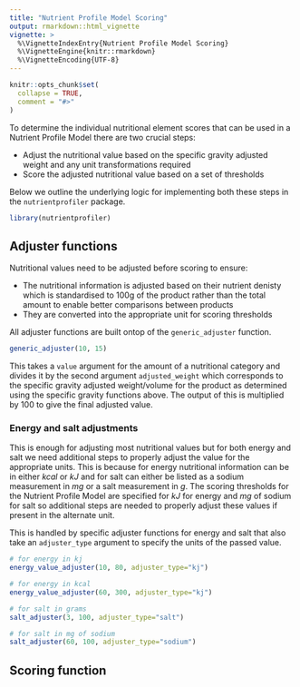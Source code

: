 ```yaml
---
title: "Nutrient Profile Model Scoring"
output: rmarkdown::html_vignette
vignette: >
  %\VignetteIndexEntry{Nutrient Profile Model Scoring}
  %\VignetteEngine{knitr::rmarkdown}
  %\VignetteEncoding{UTF-8}
---
```


```r
knitr::opts_chunk$set(
  collapse = TRUE,
  comment = "#>"
)
```

To determine the individual nutritional element scores that can be used in a
Nutrient Profile Model there are two crucial steps:

- Adjust the nutritional value based on the specific gravity adjusted weight and
any unit transformations required 
- Score the adjusted nutritional value based on a set of thresholds

Below we outline the underlying logic for implementing both these steps in the
`nutrientprofiler` package.

```r
library(nutrientprofiler)
```

## Adjuster functions 

Nutritional values need to be adjusted before scoring to ensure:

- The nutritional information is adjusted based on their nutrient denisty which
is standardised to 100g of the product rather than the total amount to enable 
better comparisons between products
- They are converted into the appropriate unit for scoring thresholds

All adjuster functions are built ontop of the `generic_adjuster` function. 

```r
generic_adjuster(10, 15)
```

This takes a `value` argument for the amount of a nutritional category and
divides it by the second argument `adjusted_weight` which corresponds to the
specific gravity adjusted weight/volume for the product as determined using the
specific gravity functions above. The output of this is multiplied by 100 to
give the final adjusted value.

### Energy and salt adjustments

This is enough for adjusting most nutritional values but for both energy and
salt we need additional steps to properly adjust the value for the appropriate
units. This is because for energy nutritional information can be in either
*kcal* or *kJ* and for salt can either be listed as a sodium measurement in *mg*
or a salt measurement in *g*. The scoring thresholds for the Nutrient Profile
Model are specified for *kJ* for energy and *mg* of sodium for salt so
additional steps are needed to properly adjust these values if present in the
alternate unit.

This is handled by specific adjuster functions for energy and salt that also
take an `adjuster_type` argument to specify the units of the passed value.

```r
# for energy in kj
energy_value_adjuster(10, 80, adjuster_type="kj")

# for energy in kcal
energy_value_adjuster(60, 300, adjuster_type="kj")

# for salt in grams
salt_adjuster(3, 100, adjuster_type="salt")

# for salt in mg of sodium
salt_adjuster(60, 100, adjuster_type="sodium")
```

## Scoring function 



